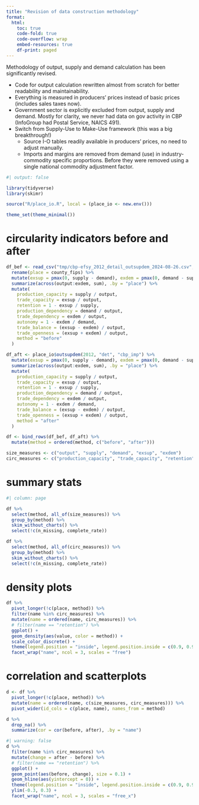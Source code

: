 ```yaml
---
title: "Revision of data construction methodology"
format:
  html:
    toc: true
    code-fold: true
    code-overflow: wrap
    embed-resources: true
    df-print: paged
---
```


Methodology of output, supply and demand calculation has been significantly revised.

- Code for output calculation rewritten almost from scratch for better readability and maintainability.
- Everything is measured in producers' prices instead of basic prices (includes sales taxes now).
- Government sector is explicitly excluded from output, supply and demand.
Mostly for clarity, we never had data on gov activity in CBP (InfoGroup had Postal Service, NAICS 491).
- Switch from Supply-Use to Make-Use framework (this was a big breakthrough!)
  - Source I-O tables readily available in producers' prices, no need to adjust manually.
  - Imports and margins are removed from demand (use) in industry-commodity specific proportions.
  Before they were removed using a single national commodity adjustment factor.

```r
#| output: false

library(tidyverse)
library(skimr)

source("R/place_io.R", local = (place_io <- new.env()))

theme_set(theme_minimal())

```


# circularity indicators before and after

```r
df_bef <- read_csv("tmp/cbp-efsy_2012_detail_outsupdem_2024-08-26.csv", show_col_types = FALSE) %>%
  rename(place = county_fips) %>%
  mutate(exsup = pmax(0, supply - demand), exdem = pmax(0, demand - supply)) %>%
  summarize(across(output:exdem, sum), .by = "place") %>%
  mutate(
    production_capacity = supply / output,
    trade_capacity = exsup / output,
    retention = 1 - exsup / supply,
    production_dependency = demand / output,
    trade_dependency = exdem / output,
    autonomy = 1 - exdem / demand,
    trade_balance = (exsup - exdem) / output,
    trade_openness = (exsup + exdem) / output,
    method = "before"
  )

df_aft <- place_io$outsupdem(2012, "det", "cbp_imp") %>%
  mutate(exsup = pmax(0, supply - demand), exdem = pmax(0, demand - supply)) %>%
  summarize(across(output:exdem, sum), .by = "place") %>%
  mutate(
    production_capacity = supply / output,
    trade_capacity = exsup / output,
    retention = 1 - exsup / supply,
    production_dependency = demand / output,
    trade_dependency = exdem / output,
    autonomy = 1 - exdem / demand,
    trade_balance = (exsup - exdem) / output,
    trade_openness = (exsup + exdem) / output,
    method = "after"
  )

df <- bind_rows(df_bef, df_aft) %>%
  mutate(method = ordered(method, c("before", "after")))

size_measures <- c("output", "supply", "demand", "exsup", "exdem")
circ_measures <- c("production_capacity", "trade_capacity", "retention", "production_dependency", "trade_dependency", "autonomy", "trade_balance", "trade_openness")

```

# summary stats

```r
#| column: page

df %>%
  select(method, all_of(size_measures)) %>%
  group_by(method) %>%
  skim_without_charts() %>%
  select(!c(n_missing, complete_rate))

df %>%
  select(method, all_of(circ_measures)) %>%
  group_by(method) %>%
  skim_without_charts() %>%
  select(!c(n_missing, complete_rate))
```

# density plots

```r

df %>%
  pivot_longer(!c(place, method)) %>%
  filter(name %in% circ_measures) %>%
  mutate(name = ordered(name, circ_measures)) %>%
  # filter(name == "retention") %>%
  ggplot() +
  geom_density(aes(value, color = method)) +
  scale_color_discrete() +
  theme(legend.position = "inside", legend.position.inside = c(0.9, 0.95)) +
  facet_wrap("name", ncol = 3, scales = "free")

```


# correlation and scatterplots

```r
d <- df %>%
  pivot_longer(!c(place, method)) %>%
  mutate(name = ordered(name, c(size_measures, circ_measures))) %>%
  pivot_wider(id_cols = c(place, name), names_from = method)
```


```r
d %>%
  drop_na() %>%
  summarize(cor = cor(before, after), .by = "name")
```


```r
#| warning: false
d %>%
  filter(name %in% circ_measures) %>%
  mutate(change = after - before) %>%
  # filter(name == "retention") %>%
  ggplot() +
  geom_point(aes(before, change), size = 0.1) +
  geom_hline(aes(yintercept = 0)) +
  theme(legend.position = "inside", legend.position.inside = c(0.9, 0.95)) +
  ylim(-0.3, 0.3) +
  facet_wrap("name", ncol = 3, scales = "free_x")  
```

